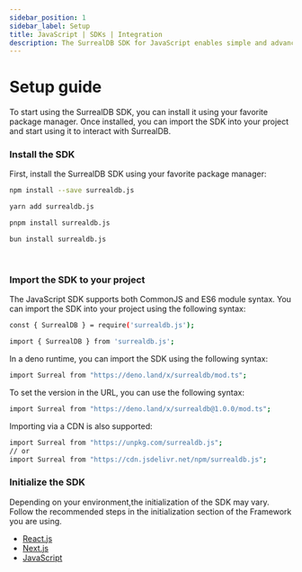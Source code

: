 ```yaml
---
sidebar_position: 1
sidebar_label: Setup
title: JavaScript | SDKs | Integration
description: The SurrealDB SDK for JavaScript enables simple and advanced querying of a remote or embedded database.
---
```


# Setup guide

To start using the SurrealDB SDK, you can install it using your favorite package manager. Once installed, you can import the SDK into your project and start using it to interact with SurrealDB.


### Install the SDK

First, install the SurrealDB SDK using your favorite package manager:


<Tabs groupId="node-package-manager">
  <TabItem value="npm" label="npm" default>

```bash
npm install --save surrealdb.js
```

  </TabItem>
  <TabItem value="yarn" label="yarn">

```bash
yarn add surrealdb.js
```

  </TabItem>
  <TabItem value="pnpm" label="pnpm">

```bash
pnpm install surrealdb.js
```

  </TabItem>
  <TabItem value="bun" label="bun">

```bash
bun install surrealdb.js
```

  </TabItem>
</Tabs>

<br />

### Import the SDK to your project

The JavaScript SDK supports both CommonJS and ES6 module syntax. You can import the SDK into your project using the following syntax:

```bash title="CommonJS"
const { SurrealDB } = require('surrealdb.js');
```

```bash title="ES6"
import { SurrealDB } from 'surrealdb.js';
```

In a deno runtime, you can import the SDK using the following syntax:

```bash title="Deno"
import Surreal from "https://deno.land/x/surrealdb/mod.ts";
```
To set the version in the URL, you can use the following syntax:

```bash title="Deno"
import Surreal from "https://deno.land/x/surrealdb@1.0.0/mod.ts";
```
Importing via a CDN is also supported:

```bash title="CDN"
import Surreal from "https://unpkg.com/surrealdb.js";
// or
import Surreal from "https://cdn.jsdelivr.net/npm/surrealdb.js";
```

### Initialize the SDK

Depending on your environment,the initialization of the SDK may vary. Follow the recommended steps in the initialization section of the Framework you are using. 

- [React.js](/docs/sdk/javascript/guides/reactjs)
- [Next.js](/docs/sdk/javascript/guides/nextjs)
- [JavaScript](/docs/sdk/javascript/core/)

